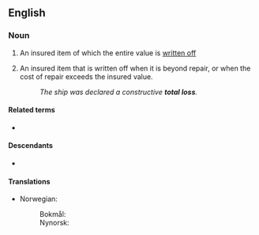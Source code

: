 ==English==

===Noun===
{{en-noun}}

# {{lb|en|accounting}} An insured item of which the entire value is [[write off|written off]]
# {{qual|insurance}} An insured item that is written off when it is beyond repair, or when the cost of repair exceeds the insured value.
#: ''The ship was declared a constructive '''total loss'''.''

====Related terms====
* {{l|en|write-off}}

====Descendants====
* {{desc|he|טוטל לוס|tr=totál los}}

====Translations====
{{trans-top|insured item written off}}
* Norwegian:
*: Bokmål: {{t|nb|totaltap|n}}
*: Nynorsk: {{t|nn|totaltap|n}}
{{trans-mid}}
{{trans-bottom}}